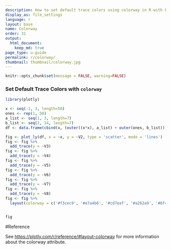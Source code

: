 ```yaml
---
description: How to set default trace colors using colorway in R with Plotly.
display_as: file_settings
language: r
layout: base
name: Colorway
order: 31
output:
  html_document:
    keep_md: true
page_type: u-guide
permalink: r/colorway/
thumbnail: thumbnail/colorway.jpg
---
```


```r
knitr::opts_chunk$set(message = FALSE, warning=FALSE)
```
### Set Default Trace Colors with `colorway`

```r
library(plotly)

x <- seq(-1, 3, length=50)
ones <- rep(1, 50)
a_list <- seq(1, 3, length=7)
b_list <- seq(2, 14, length=7)
df <- data.frame(cbind(x, (outer((x*x), a_list) + outer(ones, b_list))))

fig <- plot_ly(df, x = ~x, y = ~V2, type = 'scatter', mode = 'lines') 
fig <- fig %>%
  add_trace(y = ~V3) 
fig <- fig %>%
  add_trace(y = ~V4) 
fig <- fig %>%
  add_trace(y = ~V5) 
fig <- fig %>%
  add_trace(y = ~V6) 
fig <- fig %>%
  add_trace(y = ~V7) 
fig <- fig %>%
  add_trace(y = ~V8) 
fig <- fig %>%
  layout(colorway = c('#f3cec9', '#e7a4b6', '#cd7eaf', '#a262a9', '#6f4d96', '#3d3b72', '#182844'))


fig
```

#Reference

See [https://plotly.com/r/reference/#layout-colorway](https://plotly.com/r/reference/#layout-colorway) for more information about the colorway attribute.